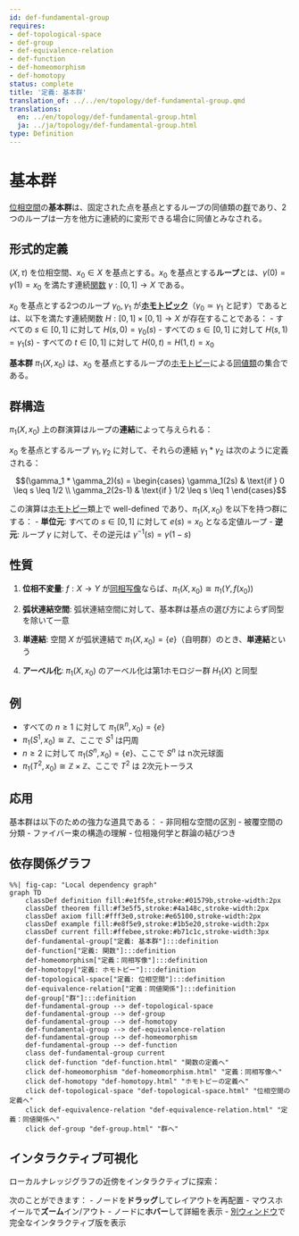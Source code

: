 ```yaml
---
id: def-fundamental-group
requires:
- def-topological-space
- def-group
- def-equivalence-relation
- def-function
- def-homeomorphism
- def-homotopy
status: complete
title: '定義: 基本群'
translation_of: ../../en/topology/def-fundamental-group.qmd
translations:
  en: ../en/topology/def-fundamental-group.html
  ja: ../ja/topology/def-fundamental-group.html
type: Definition
---
```


# 基本群 {#def-fundamental-group}

[位相空間](def-topological-space.qmd)の**基本群**は、固定された点を基点とするループの同値類の[群](../algebra/def-group.qmd)であり、2つのループは一方を他方に連続的に変形できる場合に同値とみなされる。

## 形式的定義

$(X, \tau)$ を位相空間、$x_0 \in X$ を基点とする。$x_0$ を基点とする**ループ**とは、$\gamma(0) = \gamma(1) = x_0$ を満たす連続[関数](../logic-set-theory/def-function.qmd) $\gamma: [0,1] \to X$ である。

$x_0$ を基点とする2つのループ $\gamma_0, \gamma_1$ が**[ホモトピック](def-homotopy.qmd)**（$\gamma_0 \simeq \gamma_1$ と記す）であるとは、以下を満たす連続関数 $H: [0,1] \times [0,1] \to X$ が存在することである：
- すべての $s \in [0,1]$ に対して $H(s,0) = \gamma_0(s)$
- すべての $s \in [0,1]$ に対して $H(s,1) = \gamma_1(s)$
- すべての $t \in [0,1]$ に対して $H(0,t) = H(1,t) = x_0$

**基本群** $\pi_1(X, x_0)$ は、$x_0$ を基点とするループの[ホモトピー](def-homotopy.qmd)による[同値類](../logic-set-theory/def-equivalence-relation.qmd)の集合である。

## 群構造

$\pi_1(X, x_0)$ 上の群演算はループの**連結**によって与えられる：

$x_0$ を基点とするループ $\gamma_1, \gamma_2$ に対して、それらの連結 $\gamma_1 * \gamma_2$ は次のように定義される：

$$(\gamma_1 * \gamma_2)(s) = \begin{cases}
\gamma_1(2s) & \text{if } 0 \leq s \leq 1/2 \\
\gamma_2(2s-1) & \text{if } 1/2 \leq s \leq 1
\end{cases}$$

この演算は[ホモトピー](def-homotopy.qmd)類上で well-defined であり、$\pi_1(X, x_0)$ を以下を持つ群にする：
- **単位元**: すべての $s \in [0,1]$ に対して $e(s) = x_0$ となる定値ループ
- **逆元**: ループ $\gamma$ に対して、その逆元は $\gamma^{-1}(s) = \gamma(1-s)$

## 性質

1. **位相不変量**: $f: X \to Y$ が[同相写像](def-homeomorphism.qmd)ならば、$\pi_1(X, x_0) \cong \pi_1(Y, f(x_0))$

2. **弧状連結空間**: 弧状連結空間に対して、基本群は基点の選び方によらず同型を除いて一意

3. **単連結**: 空間 $X$ が弧状連結で $\pi_1(X, x_0) = \{e\}$（自明群）のとき、**単連結**という

4. **アーベル化**: $\pi_1(X, x_0)$ のアーベル化は第1ホモロジー群 $H_1(X)$ と同型

## 例

- すべての $n \geq 1$ に対して $\pi_1(\mathbb{R}^n, x_0) = \{e\}$
- $\pi_1(S^1, x_0) \cong \mathbb{Z}$、ここで $S^1$ は円周
- $n \geq 2$ に対して $\pi_1(S^n, x_0) = \{e\}$、ここで $S^n$ は n次元球面
- $\pi_1(T^2, x_0) \cong \mathbb{Z} \times \mathbb{Z}$、ここで $T^2$ は 2次元トーラス

## 応用

基本群は以下のための強力な道具である：
- 非同相な空間の区別
- 被覆空間の分類
- ファイバー束の構造の理解
- 位相幾何学と群論の結びつき

## 依存関係グラフ

```mermaid
%%| fig-cap: "Local dependency graph"
graph TD
    classDef definition fill:#e1f5fe,stroke:#01579b,stroke-width:2px
    classDef theorem fill:#f3e5f5,stroke:#4a148c,stroke-width:2px
    classDef axiom fill:#fff3e0,stroke:#e65100,stroke-width:2px
    classDef example fill:#e8f5e9,stroke:#1b5e20,stroke-width:2px
    classDef current fill:#ffebee,stroke:#b71c1c,stroke-width:3px
    def-fundamental-group["定義: 基本群"]:::definition
    def-function["定義: 関数"]:::definition
    def-homeomorphism["定義：同相写像"]:::definition
    def-homotopy["定義: ホモトピー"]:::definition
    def-topological-space["定義: 位相空間"]:::definition
    def-equivalence-relation["定義：同値関係"]:::definition
    def-group["群"]:::definition
    def-fundamental-group --> def-topological-space
    def-fundamental-group --> def-group
    def-fundamental-group --> def-homotopy
    def-fundamental-group --> def-equivalence-relation
    def-fundamental-group --> def-homeomorphism
    def-fundamental-group --> def-function
    class def-fundamental-group current
    click def-function "def-function.html" "関数の定義へ"
    click def-homeomorphism "def-homeomorphism.html" "定義：同相写像へ"
    click def-homotopy "def-homotopy.html" "ホモトピーの定義へ"
    click def-topological-space "def-topological-space.html" "位相空間の定義へ"
    click def-equivalence-relation "def-equivalence-relation.html" "定義：同値関係へ"
    click def-group "def-group.html" "群へ"
```

## インタラクティブ可視化

ローカルナレッジグラフの近傍をインタラクティブに探索：

::: {.graph-viz data-id="def-fundamental-group" data-width="700" data-height="500"}
:::

次のことができます：
- ノードを**ドラッグ**してレイアウトを再配置
- マウスホイールで**ズーム**イン/アウト
- ノードに**ホバー**して詳細を表示
- [別ウィンドウ](../../output/interactive/def-fundamental-group.html){target="_blank"}で完全なインタラクティブ版を表示
